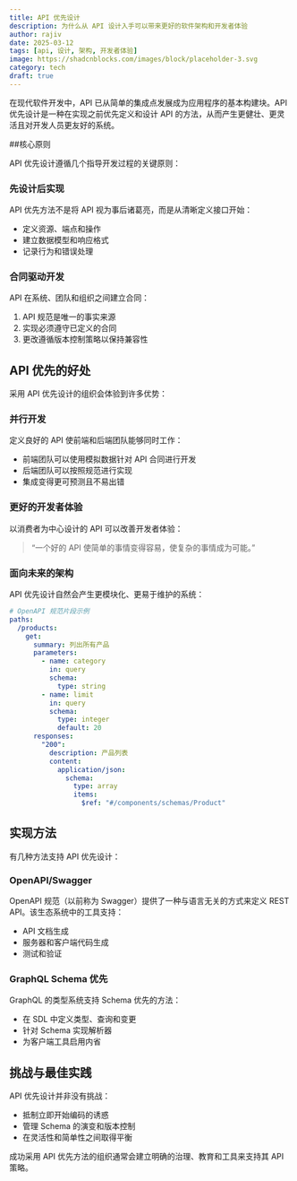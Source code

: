 ```yaml
---
title: API 优先设计
description: 为什么从 API 设计入手可以带来更好的软件架构和开发者体验
author: rajiv
date: 2025-03-12
tags: [api, 设计, 架构, 开发者体验]
image: https://shadcnblocks.com/images/block/placeholder-3.svg
category: tech
draft: true
---
```


在现代软件开发中，API 已从简单的集成点发展成为应用程序的基本构建块。API 优先设计是一种在实现之前优先定义和设计 API 的方法，从而产生更健壮、更灵活且对开发人员更友好的系统。

##核心原则

API 优先设计遵循几个指导开发过程的关键原则：

### 先设计后实现

API 优先方法不是将 API 视为事后诸葛亮，而是从清晰定义接口开始：

- 定义资源、端点和操作
- 建立数据模型和响应格式
- 记录行为和错误处理

### 合同驱动开发

API 在系统、团队和组织之间建立合同：

1. API 规范是唯一的事实来源
2. 实现必须遵守已定义的合同
3. 更改遵循版本控制策略以保持兼容性

## API 优先的好处

采用 API 优先设计的组织会体验到许多优势：

### 并行开发

定义良好的 API 使前端和后端团队能够同时工作：

- 前端团队可以使用模拟数据针对 API 合同进行开发
- 后端团队可以按照规范进行实现
- 集成变得更可预测且不易出错

### 更好的开发者体验

以消费者为中心设计的 API 可以改善开发者体验：

> “一个好的 API 使简单的事情变得容易，使复杂的事情成为可能。”

### 面向未来的架构

API 优先设计自然会产生更模块化、更易于维护的系统：

```yaml
# OpenAPI 规范片段示例
paths:
  /products:
    get:
      summary: 列出所有产品
      parameters:
        - name: category
          in: query
          schema:
            type: string
        - name: limit
          in: query
          schema:
            type: integer
            default: 20
      responses:
        "200":
          description: 产品列表
          content:
            application/json:
              schema:
                type: array
                items:
                  $ref: "#/components/schemas/Product"
```

## 实现方法

有几种方法支持 API 优先设计：

### OpenAPI/Swagger

OpenAPI 规范（以前称为 Swagger）提供了一种与语言无关的方式来定义 REST API。该生态系统中的工具支持：

- API 文档生成
- 服务器和客户端代码生成
- 测试和验证

### GraphQL Schema 优先

GraphQL 的类型系统支持 Schema 优先的方法：

- 在 SDL 中定义类型、查询和变更
- 针对 Schema 实现解析器
- 为客户端工具启用内省

## 挑战与最佳实践

API 优先设计并非没有挑战：

- 抵制立即开始编码的诱惑
- 管理 Schema 的演变和版本控制
- 在灵活性和简单性之间取得平衡

成功采用 API 优先方法的组织通常会建立明确的治理、教育和工具来支持其 API 策略。
